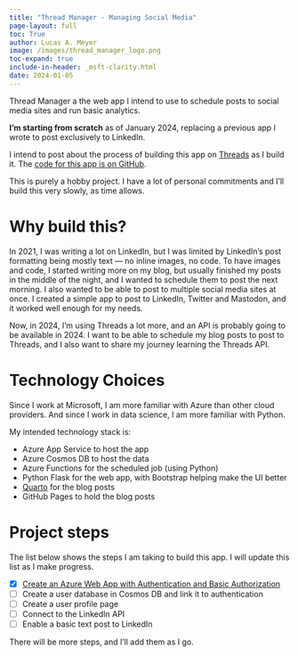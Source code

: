 ```yaml
---
title: "Thread Manager - Managing Social Media"
page-layout: full
toc: True
author: Lucas A. Meyer
image: /images/thread_manager_logo.png
toc-expand: true
include-in-header: _msft-clarity.html
date: 2024-01-05
---
```


Thread Manager a the web app I intend to use to schedule posts to social media sites and run basic analytics. 

**I'm starting from scratch** as of January 2024, replacing a previous app I wrote to post exclusively to LinkedIn. 

I intend to post about the process of building this app on [Threads](https://www.threads.net) as I build it. The [code for this app is on GitHub](https://github.com/lucas-a-meyer/thread-manager).

:::{.callout-note}
This is purely a hobby project. I have a lot of personal commitments and I'll build this very slowly, as time allows.
:::

# Why build this?

In 2021, I was writing a lot on LinkedIn, but I was limited by LinkedIn's post formatting being mostly text — no inline images, no code. To have images and code, I started writing more on my blog, but usually finished my posts in the middle of the night, and I wanted to schedule them to post the next morning. I also wanted to be able to post to multiple social media sites at once. I created a simple app to post to LinkedIn, Twitter and Mastodon, and it worked well enough for my needs.

Now, in 2024, I'm using Threads a lot more, and an API is probably going to be available in 2024. I want to be able to schedule my blog posts to post to Threads, and I also want to share my journey learning the Threads API.

# Technology Choices

Since I work at Microsoft, I am more familiar with Azure than other cloud providers. And since I work in data science, I am more familiar with Python. 

My intended technology stack is:

- Azure App Service to host the app
- Azure Cosmos DB to host the data
- Azure Functions for the scheduled job (using Python)
- Python Flask for the web app, with Bootstrap helping make the UI better
- [Quarto](https://www.quarto.org) for the blog posts
- GitHub Pages to hold the blog posts

# Project steps

The list below shows the steps I am taking to build this app. I will update this list as I make progress.

- [x] [Create an Azure Web App with Authentication and Basic Authorization](thread_manager_step_01.qmd)
- [ ] Create a user database in Cosmos DB and link it to authentication
- [ ] Create a user profile page
- [ ] Connect to the LinkedIn API
- [ ] Enable a basic text post to LinkedIn
  
There will be more steps, and I'll add them as I go.